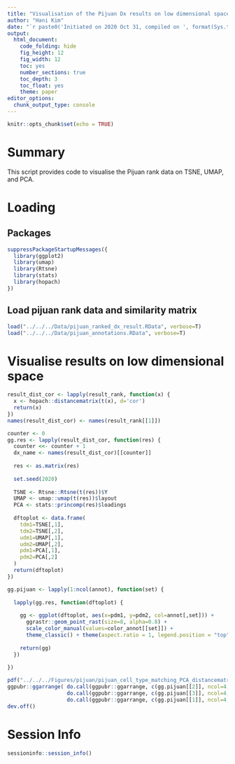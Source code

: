 ```yaml
---
title: "Visualisation of the Pijuan Dx results on low dimensional space"
author: "Hani Kim"
date: "`r paste0('Initiated on 2020 Oct 31, compiled on ', format(Sys.time(), '%Y %b %d'))`"
output:
  html_document:
    code_folding: hide
    fig_height: 12
    fig_width: 12
    toc: yes
    number_sections: true
    toc_depth: 3
    toc_float: yes
    theme: paper
editor_options: 
  chunk_output_type: console
---
```


```r
knitr::opts_chunk$set(echo = TRUE)
```

# Summary
This script provides code to visualise the Pijuan rank data on TSNE, UMAP, and PCA. 

# Loading 

## Packages
```r
suppressPackageStartupMessages({
  library(ggplot2)
  library(umap)
  library(Rtsne)
  library(stats)
  library(hopach)
})
```

## Load pijuan rank data and similarity matrix 
```r
load("../../../Data/pijuan_ranked_dx_result.RData", verbose=T)
load("../../../Data/pijuan_annotations.RData", verbose=T)
```

# Visualise results on low dimensional space
```r
result_dist_cor <- lapply(result_rank, function(x) {
  x <- hopach::distancematrix(t(x), d='cor')
  return(x)
})
names(result_dist_cor) <- names(result_rank[[1]])

counter <- 0
gg.res <- lapply(result_dist_cor, function(res) {
  counter <<- counter + 1
  dx_name <- names(result_dist_cor)[[counter]]
  
  res <- as.matrix(res)
  
  set.seed(2020)
  
  TSNE <- Rtsne::Rtsne(t(res))$Y
  UMAP <- umap::umap(t(res))$layout
  PCA <- stats::princomp(res)$loadings
  
  dftoplot <- data.frame(
    tdm1=TSNE[,1],
    tdm2=TSNE[,2],
    udm1=UMAP[,1],
    udm2=UMAP[,2],
    pdm1=PCA[,1],
    pdm2=PCA[,2]
  )
  return(dftoplot)
})

gg.pijuan <- lapply(1:ncol(annot), function(set) {
  
  lapply(gg.res, function(dftoplot) {
    
    gg <- ggplot(dftoplot, aes(x=pdm1, y=pdm2, col=annot[,set])) + 
      ggrastr::geom_point_rast(size=8, alpha=0.8) + 
      scale_color_manual(values=color_annot[[set]]) +
      theme_classic() + theme(aspect.ratio = 1, legend.position = "top")
    
    return(gg)
  })
  
})

pdf("../../../Figures/pijuan/pijuan_cell_type_matching_PCA_distancematrix.pdf", width=10, height=15)
ggpubr::ggarrange( do.call(ggpubr::ggarrange, c(gg.pijuan[[2]], ncol=4, nrow=1, common.legend=T)), 
                   do.call(ggpubr::ggarrange, c(gg.pijuan[[3]], ncol=4, nrow=1, common.legend=T)), 
                   do.call(ggpubr::ggarrange, c(gg.pijuan[[1]], ncol=4, nrow=1, common.legend=T)), ncol=1)
dev.off()
```

# Session Info
```r
sessioninfo::session_info()
```

